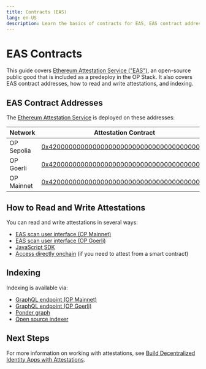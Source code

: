 ```yaml
---
title: Contracts (EAS)
lang: en-US
description: Learn the basics of contracts for EAS, EAS contract addresses, and how to read and write attestations.
---
```


# EAS Contracts

This guide covers [Ethereum Attestation Service ("EAS")](https://attest.sh/), an open-source public good that is included as a predeploy in the OP Stack.
It also covers EAS contract addresses, how to read and write attestations, and indexing.

## EAS Contract Addresses

The [Ethereum Attestation Service](https://docs.attest.sh/docs/welcome) is deployed on these addresses:

| Network         | Attestation Contract | Schema Registry Contract |
| --------------- | - | - |
| OP Sepolia | [0x4200000000000000000000000000000000000021](https://sepolia-optimism.etherscan.io/address/0x4200000000000000000000000000000000000021) | [0x4200000000000000000000000000000000000020](https://sepolia-optimism.etherscan.io/address/0x4200000000000000000000000000000000000020)
| OP Goerli | [0x4200000000000000000000000000000000000021](https://goerli-optimism.etherscan.io/address/0x4200000000000000000000000000000000000021) | [0x4200000000000000000000000000000000000020](https://goerli-optimism.etherscan.io/address/0x4200000000000000000000000000000000000020)
| OP Mainnet | [0x4200000000000000000000000000000000000021](https://optimistic.etherscan.io/address/0x4200000000000000000000000000000000000021) | [0x4200000000000000000000000000000000000020](https://optimistic.etherscan.io/address/0x4200000000000000000000000000000000000020) |

## How to Read and Write Attestations

You can read and write attestations in several ways:

-   [EAS scan user interface (OP Mainnet)](https://optimism.easscan.org/)
-   [EAS scan user interface (OP Goerli)](https://optimism-goerli-bedrock.easscan.org/)
-   [JavaScript SDK](https://docs.attest.sh/docs/getting--started/javascript)
-   [Access directly onchain](https://github.com/ethereum-attestation-service/eas-contracts/blob/master/contracts/EAS.sol) (if you need to attest from a smart contract)

## Indexing

Indexing is available via:

-   [GraphQL endpoint (OP Mainnet)](https://docs.attest.sh/docs/developer-tools/api)
-   [GraphQL endpoint (OP Goerli)](https://docs.attest.sh/docs/developer-tools/api)
-   [Ponder graph](https://github.com/ethereum-attestation-service/eas-ponder-graph)
-   [Open source indexer](https://github.com/ethereum-attestation-service/eas-indexing-service)

## Next Steps

For more information on working with attestations, see [Build Decentralized Identity Apps with Attestations](about-attestations).
